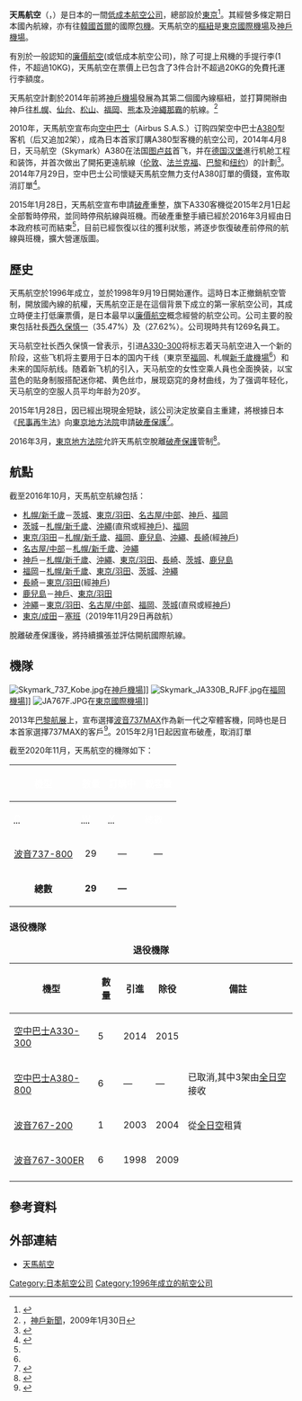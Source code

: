 {{Otheruses
|subject=日本的一間航空公司
|other=巴西原名“天马航空”的公司
|巴西南美航空
}}{{Airline infobox
|airline = 天馬航空<br />{{lang|ja|スカイマーク}}<br />Skymark Airlines
|logo = Skymark-logo.png
|logo_size = 248px
|fleet_size = 29
|destinations = 11
|IATA = BC
|ICAO = SKY
|callsign = SKYMARK
|founded = 1996年
|headquarters = {{JPN}} [[東京都|東京都]][[大田區|大田區]]
|key_people = 
|hubs = {{JPN}} [[神戶機場|神戶機場]]<br >{{JPN}} [[東京國際機場|東京國際機場]]
|focus_cities = {{JPN}} [[新千歲機場|新千歲機場]]<br />{{JPN}} [[福岡機場|福岡機場]]<br />{{JPN}} [[那霸機場|那霸機場]]
|frequent_flyer = 
|lounge = 
|parent = 
|subsidiaries = 
|alliance = 
|website = http://www.skymark.co.jp
}}
{{japanese|japanese=スカイマーク|romaji=Sukaimāku}}

'''天馬航空'''（{{lang-ja|'''スカイマーク'''}}，{{lang-en|'''Skymark Airlines'''}}）是日本的一間[[低成本航空公司|低成本航空公司]]，總部設於[[東京|東京]]<ref>[http://www.skymark.co.jp/ja/company/ {{lang|ja|会社概要}}]{{Ja}}</ref>。其經營多條定期日本國內航線，亦有往[[韓國|韓國]][[首爾|首爾]]的國際[[包機|包機]]。天馬航空的[[樞紐機場|樞紐]]是[[東京國際機場|東京國際機場]]及[[神戶機場|神戶機場]]。

有別於一般認知的[[廉價航空|廉價航空]](或低成本航空公司)，除了可提上飛機的手提行李(1件，不超過10KG)，天馬航空在票價上已包含了3件合計不超過20KG的免費托運行李額度。

天馬航空計劃於2014年前將[[神戶機場|神戶機場]]發展為其第二個國內線樞紐，並打算開辦由神戶往[[札幌|札幌]]、[[仙台|仙台]]、[[松山市|松山]]、[[福岡|福岡]]、[[熊本縣|熊本]]及[[沖繩|沖繩]][[那霸|那霸]]的航線。<ref>[http://www.kobe-np.co.jp/news/shakai/0001679468.shtml {{lang|ja|スカイマーク、神戸発着路線を大幅拡充へ}}]{{Ja}}，[http://www.kobe-np.co.jp/ 神戶新聞]，2009年1月30日</ref>

2010年，天馬航空宣布向[[空中巴士|空中巴士]]（Airbus S.A.S.）订购四架空中巴士[[A380|A380]]型客机（后又追加2架），成為日本首家訂購A380型客機的航空公司，2014年4月8日，天马航空（Skymark）A380在法国[[图卢兹|图卢兹]]首飞，并在[[德国|德国]][[汉堡|汉堡]]進行机舱工程和装饰，并首次做出了開拓更遠航線（[[伦敦|伦敦]]、[[法兰克福|法兰克福]]、[[巴黎|巴黎]]和[[纽约|纽约]]）的計劃<ref name="plan">{{cite web |url=http://mshandong.com/air-press/2014/04/20/low-cost-carrier-lcc-in-japan/6121/ |title= 探索日本低成本航空公司 |work=[http://mshandong.com/ 山東週刊，SCHANTUNG] |date=2014年4月20日}}</ref>。2014年7月29日，空中巴士公司懷疑天馬航空無力支付A380訂單的價錢，宣佈取消訂單<ref name="A380cancel">{{cite web |url=http://www.airbus.com/newsevents/news-events-single/detail/airbus-terminates-purchase-order-with-skymark-airlines-for-a380s/ |title= Airbus terminates purchase order with Skymark Airlines for A380s |work=[http://www.airbus.com/ Airbus] |date=2014年7月29日}}</ref>。

2015年1月28日，天馬航空宣布申請[[破產|破產]]重整，旗下A330客機從2015年2月1日起全部暫時停飛，並同時停飛航線與班機。而破產重整手續已經於2016年3月經由日本政府核可而結束<ref name="exbankrupt"/>，目前已經恢復以往的獲利狀態，將逐步恢復破產前停飛的航線與班機，擴大營運版圖。

== 歷史 ==
天馬航空於1996年成立，並於1998年9月19日開始運作。這時日本正撤銷航空管制，開放國內線的航權，天馬航空正是在這個背景下成立的第一家航空公司，其成立時便主打低廉票價，是日本最早以[[廉價航空公司|廉價航空]]概念經營的航空公司。公司主要的股東包括社長[[西久保慎一|西久保慎一]]（35.47%）及{{link-ja|H.I.S.旅行社|エイチ・アイ・エス|H.I.S.旅行社}}（27.62%）。公司現時共有1269名員工。

天马航空社长西久保慎一曾表示，引进[[A330-300|A330-300]]将标志着天马航空进入一个新的阶段，这些飞机将主要用于日本的国内干线（東京至[[福岡|福岡]]、札幌[[新千歲機場|新千歲機場]]<ref name="plan"/>）和未来的国际航线。随着新飞机的引入，天马航空的女性空乘人員也全面换装，以宝蓝色的贴身制服搭配迷你裙、黄色丝巾，展现窈窕的身材曲线，为了强调年轻化，天马航空的空服人员平均年龄为20岁。

2015年1月28日，因已經出現現金短缺，該公司決定放棄自主重建，將根據日本《[[民事再生法|民事再生法]]》向[[東京地方法院|東京地方法院]]申請[[破產保護|破產保護]]<ref>{{cite news|url=http://www.appledaily.com.tw/realtimenews/article/new/20150128/550637/|title=日本第三大　天馬航空擬申請破產保護|publisher=蘋果日報|date=2015-01-29}}</ref>。

2016年3月，[[東京地方法院|東京地方法院]]允許天馬航空脫離[[破產保護|破產保護]]管制<ref name="exbankrupt">{{cite news|url=https://www.flightglobal.com/news/articles/skymark-airlines-emerges-from-bankruptcy-with-final-423582/ |title=Skymark Airlines emerges from bankruptcy with final repayment |date=2016年3月29日}}</ref>。

== 航點 ==
截至2016年10月，天馬航空航線包括：
* [[新千歲機場|札幌/新千歲]]－[[百里飛行場|茨城]]、[[東京國際機場|東京/羽田]]、[[中部國際機場|名古屋/中部]]、[[神戶機場|神戶]]、[[福岡機場|福岡]]
* [[百里飛行場|茨城]]－[[新千歲機場|札幌/新千歲]]、[[那霸機場|沖繩]](直飛或經[[神戶機場|神戶]])、[[福岡機場|福岡]]
* [[東京國際機場|東京/羽田]]－[[新千歲機場|札幌/新千歲]]、[[福岡機場|福岡]]、[[鹿兒島機場|鹿兒島]]、[[那霸機場|沖繩]]、[[長崎機場|長崎]](經[[神戶機場|神戶]])
* [[中部國際機場|名古屋/中部]]－[[新千歲機場|札幌/新千歲]]、[[那霸機場|沖繩]]
* [[神戶機場|神戶]]－[[新千歲機場|札幌/新千歲]]、[[那霸機場|沖繩]]、[[東京國際機場|東京/羽田]]、[[長崎機場|長崎]]、[[百里飛行場|茨城]]、[[鹿兒島機場|鹿兒島]]
* [[福岡機場|福岡]]－[[新千歲機場|札幌/新千歲]]、[[東京國際機場|東京/羽田]]、[[百里飛行場|茨城]]、[[那霸機場|沖繩]]
* [[長崎機場|長崎]]－[[東京國際機場|東京/羽田]](經[[神戶機場|神戶]])
* [[鹿兒島機場|鹿兒島]]－[[神戶機場|神戶]]、[[東京國際機場|東京/羽田]]
* [[那霸機場|沖繩]]－[[東京國際機場|東京/羽田]]、[[中部國際機場|名古屋/中部]]、[[福岡機場|福岡]]、[[百里飛行場|茨城]](直飛或經[[神戶機場|神戶]])
* [[成田國際機場|東京/成田]]－[[塞班國際機場|塞班]]（2019年11月29日再啟航）

脫離破產保護後，將持續擴張並評估開航國際航線。

== 機隊 ==
[[File:Skymark_737_Kobe.jpg|thumb]]在[[神戶機場|神戶機場]]]]
[[File:Skymark_JA330B_RJFF.jpg|thumb]]在[[福岡機場|福岡機場]]]]
[[File:JA767F.JPG|thumb]]在[[東京國際機場|東京國際機場]]]]

2013年[[巴黎航展|巴黎航展]]上，宣布選擇[[波音737MAX|波音737MAX]]作為新一代之窄體客機，同時也是日本首家選擇737MAX的客戶<ref name="737max">{{cite web |url=http://boeing.mediaroom.com/2013-06-17-Skymark-Airlines-Intends-to-Select-the-737-MAX-for-Fleet-Renewal-Program |title= Skymark Airlines Intends to Select the 737 MAX for Fleet Renewal Program |work=[http://www.boeing.com/ Boeing] |date=2013年6月17日}}</ref>。2015年2月1日起因宣布破產，取消訂單

截至2020年11月，天馬航空的機隊如下：
<center>
{| class="toccolours" border="1" cellpadding="3" style="border-collapse:collapse"
|- style="background:darkblue;"
!rowspan="2"|<font style="color:white;">機型
!rowspan="2"|<font style="color:white;">數量
!rowspan="2"|<font style="color:white;">訂購中
!colspan="4"|<font style="color:white;">載客量
|- style="background:darkblue;"
!<abbr title="商務艙"><font style="color:white;">C</abbr>
!<abbr title="豪華經濟艙"><font style="color:white;">W</abbr>
!<abbr title="經濟艙"><font style="color:white;">Y</abbr>
!<font style="color:white;">總數
|-
|[[波音737-800|波音737-800]]
| style="text-align:center;"|29
| style="text-align:center;"|—
|<center>—
|<center>—
|<center>177
|<center>177
|-
|<center>'''總數'''</center>
| style="text-align:center;"|'''29''' 
| style="text-align:center;"|'''—'''
| colspan="4"|
|}
</center>

===退役機隊===
<center>
{| class="toccolours" border="1" cellpadding="4" style="border-collapse:collapse;text-align:center"
|+ '''退役機隊'''
|-style="background:#223F9A; color:white;"
! 機型
! 數量
! 引進
! 除役
! 備註
|- 
|[[空中巴士A330#A330-300|空中巴士A330-300]]
|5
|2014
|2015
|
|- 
|[[空中巴士A380#A380-800|空中巴士A380-800]]
|6
|—
|—
|已取消,其中3架由[[全日空|全日空]]接收
|- 
|[[波音767#767-200|波音767-200]]
|1
|2003
|2004
|從[[全日空|全日空]]租賃
|- 
|[[波音767#767-300ER|波音767-300ER]]
|6
|1998
|2009
|
|-
|}
</center>

== 參考資料 ==
{{reflist}}

== 外部連結 ==
* [http://www.skymark.co.jp/ja/ 天馬航空]{{ja}}{{en}}{{ko}}{{zh-tw}}

{{日本航空公司}}
[[Category:日本航空公司|Category:日本航空公司]]
[[Category:1996年成立的航空公司|Category:1996年成立的航空公司]]